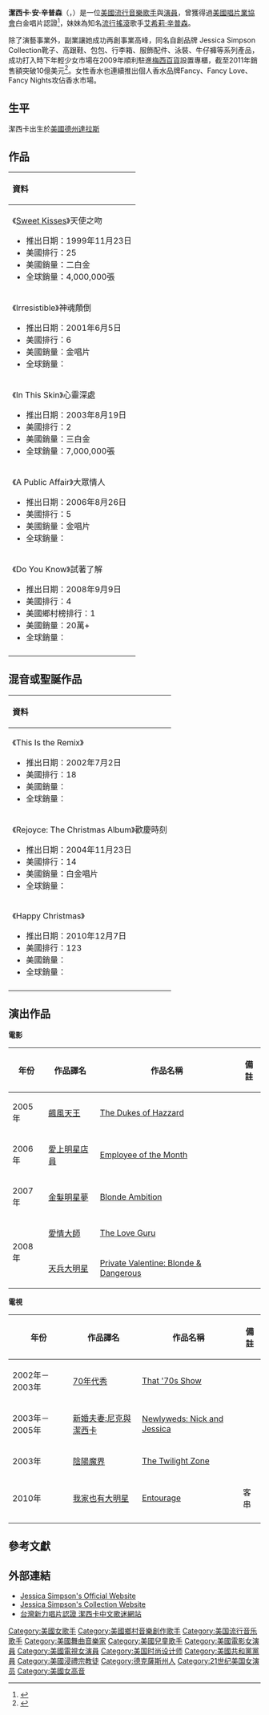 {{noteTA
|T=zh-hans:杰西卡·辛普森;zh-hant:潔西卡·辛普森;
|1=zh-hans:杰西卡;zh-hant:潔西卡;}}
{{Infobox musical artist  <!-- See Wikipedia:WikiProject Musicians -->
| Name                = 潔西卡·辛普森
| Img                 = Jessica Simpson Joining Forces with the Rockies April 2011.JPG
| Img_capt            = 
| Background          = solo_singer
| Birth_name          = 
| Alias               = 
| Born                = {{birth date and age|1980|7|10}}
| 出生地點      = {{flagicon|USA}}[[美國|美國]][[德克薩斯州|德克薩斯州]][[阿比林_(德克薩斯州)|阿比林]]
| Died                = 
| Origin              = {{flagicon|USA}} [[美國|美國]][[德克薩斯州|德克薩斯州]][[達拉斯|達拉斯]]
| Instrument          = 
| Genre               = 流行音樂、流行舞曲、[[鄉村音樂|鄉村音樂]]
| Occupation          = 歌手、詞曲創作人、演員、時尚設計師
| Years_active        = 1999年–現在
| Label               = [[新力音乐娱乐|SONY MUSIC]]（1998—2009年）<br />[[Primary_Wave_Records|Primary Wave Records]]（2010）
| URL                 = http://www.jessicasimpson.com
| Notable_instruments = 
}}

'''潔西卡·安·辛普森'''（{{lang-en|Jessica Ann Simpson}}，{{bd|1980年|7月10日|||catIdx=Simpson}}）是一位[[美國|美國]][[流行音樂|流行音樂]][[歌手|歌手]]與[[演員|演員]]，曾獲得過[[美國唱片業協會|美國唱片業協會]]白金唱片認證<ref name="Recording Industry Association of America">{{Cite web |url=http://www.riaa.com/goldandplatinumdata.php?resultpage=1&table=SEARCH_RESULTS&action=&title=&artist=Jessica%20Simpson&format=&debutLP=&category=&sex=&releaseDate=&requestNo=&type=&level=&label=&company=&certificationDate=&awardDescription=&catalogNo=&aSex=&rec_id=&charField=&gold=&platinum=&multiPlat=&level2=&certDate=&album=&id=&after=&before=&startMonth=1&endMonth=1&startYear=1958&endYear=2010&sort=Artist&perPage=25 |title=存档副本 |access-date=2011-03-04 |archive-date=2015-09-24 |archive-url=https://web.archive.org/web/20150924151948/http://www.riaa.com/goldandplatinumdata.php?resultpage=1&table=SEARCH_RESULTS&action=&title=&artist=Jessica%20Simpson&format=&debutLP=&category=&sex=&releaseDate=&requestNo=&type=&level=&label=&company=&certificationDate=&awardDescription=&catalogNo=&aSex=&rec_id=&charField=&gold=&platinum=&multiPlat=&level2=&certDate=&album=&id=&after=&before=&startMonth=1&endMonth=1&startYear=1958&endYear=2010&sort=Artist&perPage=25 |dead-url=no }}</ref>，妹妹為知名[[流行搖滾|流行搖滾]]歌手[[艾希莉·辛普森|艾希莉·辛普森]]。

除了演藝事業外，副業讓她成功再創事業高峰，同名自創品牌 
Jessica Simpson Collection靴子、高跟鞋、包包、行李箱、服飾配件、泳裝、牛仔褲等系列產品，成功打入時下年輕少女市場在2009年順利駐進[[梅西百貨|梅西百貨]]設置專櫃，截至2011年銷售額突破10億美元<ref name=紐約雜誌>{{Cite web |url=http://nymag.com/fashion/11/spring/71664/ |title=存档副本 |access-date=2011-03-04 |archive-date=2021-03-24 |archive-url=https://web.archive.org/web/20210324214918/https://nymag.com/fashion/11/spring/71664/ |dead-url=no }}</ref>。女性香水也連續推出個人香水品牌Fancy、Fancy Love、Fancy Nights攻佔香水市場。

== 生平 ==
潔西卡出生於[[美國|美國]][[德克薩斯州|德州]][[達拉斯|達拉斯]]

== 作品 ==
{| class="wikitable"
!align="left"|資料
|-
|align="left"|《[[Sweet_Kisses|Sweet Kisses]]》天使之吻
* 推出日期：1999年11月23日
* 美國排行：25
* 美國銷量：二白金
* 全球銷量：4,000,000張
|-
|align="left"|《Irresistible》神魂顛倒
* 推出日期：2001年6月5日
* 美國排行：6
* 美國銷量：金唱片
* 全球銷量：
|-
|align="left"|《In This Skin》心靈深處
* 推出日期：2003年8月19日
* 美國排行：2
* 美國銷量：三白金
* 全球銷量：7,000,000張
|-
|align="left"|《A Public Affair》大眾情人
* 推出日期：2006年8月26日
* 美國排行：5
* 美國銷量：金唱片
* 全球銷量：
|-
|align="left"|《Do You Know》試著了解
* 推出日期：2008年9月9日
* 美國排行：4 
* 美國鄉村榜排行：1 
* 美國銷量：20萬+
* 全球銷量：
|-
|}

== 混音或聖誕作品 ==
{| class="wikitable"
!align="left"|資料
|-
|align="left"|《This Is the Remix》
* 推出日期：2002年7月2日
* 美國排行：18
* 美國銷量：
* 全球銷量：
|-
|align="left"|《Rejoyce: The Christmas Album》歡慶時刻
* 推出日期：2004年11月23日
* 美國排行：14
* 美國銷量：白金唱片
* 全球銷量：
|-
|align="left"|《Happy Christmas》
* 推出日期：2010年12月7日
* 美國排行：123
* 美國銷量：
* 全球銷量：
|-
|}

== 演出作品 ==

'''電影'''
{| class="wikitable"
|- bgcolor="#CCCCCC"
! 年份 !!  作品譯名 !! 作品名稱 !! 備註
|-
|rowspan="1"| 2005年 || [[飆風天王|飆風天王]] || [[The_Dukes_of_Hazzard|The Dukes of Hazzard]] ||
|-
|rowspan="1"| 2006年 || [[愛上明星店員|愛上明星店員]] || [[Employee_of_the_Month|Employee of the Month]] || 
|-
|rowspan="1"| 2007年 || [[金髮明星夢|金髮明星夢]] || [[Blonde_Ambition|Blonde Ambition]] || 
|-
|rowspan="2"| 2008年 || [[愛情大師|愛情大師]] || [[The_Love_Guru|The Love Guru]] || 
|-
| [[天兵大明星|天兵大明星]] || [[Private_Valentine:_Blonde_&_Dangerous|Private Valentine: Blonde & Dangerous]] || 
|}

'''電視'''
{| class="wikitable"
|- bgcolor="#CCCCCC"
! 年份 !!  作品譯名 !! 作品名稱 !! 備註
|-
|rowspan="1"| 2002年－2003年 || [[70年代秀|70年代秀]] || [[That_'70s_Show|That '70s Show]] ||
|-
|rowspan="1"| 2003年－2005年 || [[新婚夫妻:尼克與潔西卡|新婚夫妻:尼克與潔西卡]] || [[Newlyweds:_Nick_and_Jessica|Newlyweds: Nick and Jessica]] || 
|-
|rowspan="1"| 2003年 || [[陰陽魔界|陰陽魔界]] || [[The_Twilight_Zone|The Twilight Zone]] || 
|-
|rowspan="1"| 2010年 || [[我家也有大明星|我家也有大明星]] || [[Entourage|Entourage]] || 客串
|-
|}

== 參考文獻 ==
{{Reflist}}

== 外部連結 ==
* [http://www.jessicasimpson.com/ Jessica Simpson's Official Website] {{Wayback|url=http://www.jessicasimpson.com/ |date=20080104235730 }}
* [https://web.archive.org/web/20101108205626/http://www.jessicasimpsoncollection.com/ Jessica Simpson's Collection Website] 
* [http://jessicasimpson.pixnet.net/blog 台灣新力唱片認證 潔西卡中文歌迷網站] {{Wayback|url=http://jessicasimpson.pixnet.net/blog |date=20190610064756 }}

{{新力博德曼藝人}}

{{Authority control}}
{{DEFAULTSORT:Simpson, Jessica}}
[[Category:美國女歌手|Category:美國女歌手]]
[[Category:美國鄉村音樂創作歌手|Category:美國鄉村音樂創作歌手]]
[[Category:美国流行音乐歌手|Category:美国流行音乐歌手]]
[[Category:美國舞曲音樂家|Category:美國舞曲音樂家]]
[[Category:美國兒童歌手|Category:美國兒童歌手]]
[[Category:美國電影女演員|Category:美國電影女演員]]
[[Category:美國電視女演員|Category:美國電視女演員]]
[[Category:美国时尚设计师|Category:美国时尚设计师]]
[[Category:美國共和黨黨員|Category:美國共和黨黨員]]
[[Category:美國浸禮宗教徒|Category:美國浸禮宗教徒]]
[[Category:德克薩斯州人|Category:德克薩斯州人]]
[[Category:21世纪美国女演员|Category:21世纪美国女演员]]
[[Category:美國女高音|Category:美國女高音]]
